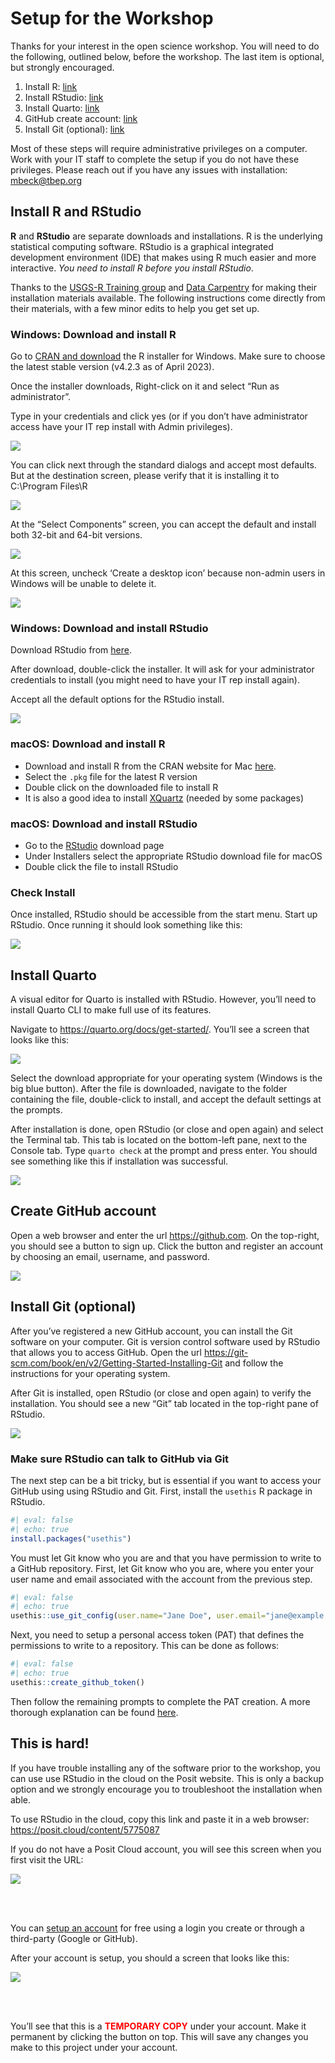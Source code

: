 # Setup for the Workshop {#setup}

Thanks for your interest in the open science workshop. You will need to do the following, outlined below, before the workshop.  The last item is optional, but strongly encouraged. 

1. Install R: [link](https://cran.r-project.org/bin/windows/base/){target="_blank"}
1. Install RStudio: [link](https://posit.co/download/rstudio-desktop/){target="_blank"}
1. Install Quarto: [link](https://quarto.org/docs/get-started/){target="_blank"}
1. GitHub create account: [link](https://github.com){target="_blank"}
1. Install Git (optional): [link](https://git-scm.com/book/en/v2/Getting-Started-Installing-Git){target="_blank"}

Most of these steps will require administrative privileges on a computer.  Work with your IT staff to complete the setup if you do not have these privileges. 
Please reach out if you have any issues with installation: [mbeck@tbep.org](mailto:mbeck@tbep.org)

## Install R and RStudio

**R** and **RStudio** are separate downloads and installations. R is the underlying statistical computing software. RStudio is a graphical integrated development environment (IDE) that makes using R much easier and more interactive. *You need to install R before you install RStudio*.

Thanks to the [USGS-R Training group](https://owi.usgs.gov/R/training.html){target="_blank"} and [Data Carpentry](https://datacarpentry.org/R-ecology-lesson/index.html){target="_blank"} for making their installation materials available. The following instructions come directly from their materials, with a few minor edits to help you get set up.

### Windows: Download and install R

Go to [CRAN and download](https://cran.rstudio.com/bin/windows/base/){target="_blank"} the R installer for Windows. Make sure to choose the latest stable version (v4.2.3 as of April 2023).

Once the installer downloads, Right-click on it and select "Run as administrator".

Type in your credentials and click yes (or if you don't have administrator access have your IT rep install with Admin privileges).

![](img/install_open_as_admin.png)

You can click next through the standard dialogs and accept most defaults. But at the destination screen, please verify that it is installing it to C:\\Program Files\\R

![](img/install_destination.png)

At the "Select Components" screen, you can accept the default and install both 32-bit and 64-bit versions.

![](img/install_arch_window.png)

At this screen, uncheck 'Create a desktop icon' because non-admin users in Windows will be unable to delete it.

![](img/install_tasks.png)

### Windows: Download and install RStudio

Download RStudio from [here](https://www.rstudio.com/products/rstudio/download/#download){target="_blank"}.

After download, double-click the installer. It will ask for your administrator credentials to install (you might need to have your IT rep install again).

Accept all the default options for the RStudio install.

![](img/install_rstudio.png)

### macOS: Download and install R

-   Download and install R from the CRAN website for Mac [here](https://cran.r-project.org/bin/macosx/){target="_blank"}.
-   Select the `.pkg` file for the latest R version
-   Double click on the downloaded file to install R
-   It is also a good idea to install [XQuartz](https://www.xquartz.org/){target="_blank"} (needed by some packages)

### macOS: Download and install RStudio

-   Go to the [RStudio](https://www.rstudio.com/products/rstudio/download/#download){target="_blank"} download page
-   Under Installers select the appropriate RStudio download file for macOS
-   Double click the file to install RStudio

### Check Install

Once installed, RStudio should be accessible from the start menu. Start up RStudio. Once running it should look something like this:

![](img/rstudio.png)

## Install Quarto

A visual editor for Quarto is installed with RStudio.  However, you'll need to install Quarto CLI to make full use of its features.  

Navigate to [https://quarto.org/docs/get-started/](https://quarto.org/docs/get-started/){target="_blank"}.  You'll see a screen that looks like this:

![](img/quartoinstall.PNG)

Select the download appropriate for your operating system (Windows is the big blue button).  After the file is downloaded, navigate to the folder containing the file, double-click to install, and accept the default settings at the prompts.    

After installation is done, open RStudio (or close and open again) and select the Terminal tab.  This tab is located on the bottom-left pane, next to the Console tab.  Type `quarto check` at the prompt and press enter.  You should see something like this if installation was successful. 

![](img/quartocheck.PNG)

## Create GitHub account

Open a web browser and enter the url [https://github.com](https://github.com){target="_blank"}.  On the top-right, you should see a button to sign up. Click the button and register an account by choosing an email, username, and password. 

![](img/githubsignup.PNG)

## Install Git (optional)

After you've registered a new GitHub account, you can install the Git software on your computer. Git is version control software used by RStudio that allows you to access GitHub.  Open the url [https://git-scm.com/book/en/v2/Getting-Started-Installing-Git](https://git-scm.com/book/en/v2/Getting-Started-Installing-Git){target="_blank"} and follow the instructions for your operating system. 

After Git is installed, open RStudio (or close and open again) to verify the installation.  You should see a new "Git" tab located in the top-right pane of RStudio. 

![](img/gitpane.PNG)

### Make sure RStudio can talk to GitHub via Git

The next step can be a bit tricky, but is essential if you want to access your GitHub using using RStudio and Git.  First, install the `usethis` R package in RStudio. 

```r
#| eval: false
#| echo: true
install.packages("usethis")
```

You must let Git know who you are and that you have permission to write to a GitHub repository.  First, let Git know who you are, where you enter your user name and email associated with the account from the previous step. 

```r
#| eval: false
#| echo: true
usethis::use_git_config(user.name="Jane Doe", user.email="jane@example.org")
```

Next, you need to setup a personal access token (PAT) that defines the permissions to write to a repository.  This can be done as follows:

```r
#| eval: false
#| echo: true
usethis::create_github_token()
```

Then follow the remaining prompts to complete the PAT creation.  A more thorough explanation can be found [here](https://happygitwithr.com/https-pat.html#https-pat){target="_blank"}.

## This is hard!

If you have trouble installing any of the software prior to the workshop, you can use use RStudio in the cloud on the Posit website. This is only a backup option and we strongly encourage you to troubleshoot the installation when able.

To use RStudio in the cloud, copy this link and paste it in a web browser: [https://posit.cloud/content/5775087](https://posit.cloud/content/5775087){target="_blank"}

If you do not have a Posit Cloud account, you will see this screen when you first visit the URL:

![](img/cloudsignup.PNG)

<br></br>

You can [setup an account](https://login.rstudio.cloud/register?redirect=https%3A%2F%2Fclient.login.rstudio.cloud%2Foauth%2Flogin%3Fshow_auth%3D0%26show_login%3D1%26show_setup%3D1){target="_blank"} for free using a login you create or through a third-party (Google or GitHub).

After your account is setup, you should a screen that looks like this:

![](img/tempproj.PNG)

<br></br>

You'll see that this is a <b>[TEMPORARY COPY]{style="color:red"}</b> under your account. Make it permanent by clicking the button on top. This will save any changes you make to this project under your account.

